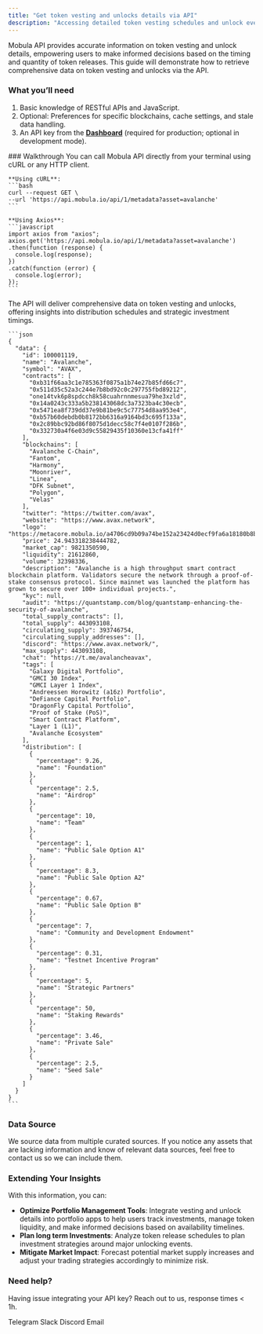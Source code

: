 ```yaml
---
title: "Get token vesting and unlocks details via API"
description: "Accessing detailed token vesting schedules and unlock events is crucial for investors and developers monitoring token economics and market dynamics."
---
```


Mobula API provides accurate information on token vesting and unlock details, empowering users to make informed decisions based on the timing and quantity of token releases. This guide will demonstrate how to retrieve comprehensive data on token vesting and unlocks via the API.

### What you’ll need

1. Basic knowledge of RESTful APIs and JavaScript.
2. Optional: Preferences for specific blockchains, cache settings, and stale data handling.
3. An API key from the [**Dashboard**](https://admin.mobula.fi/) (required for production; optional in development mode).

<Steps>
### Walkthrough

  <Step title="Execute the API call">
    You can call Mobula API directly from your terminal using cURL or any HTTP client.

    **Using cURL**:
    ```bash
    curl --request GET \
    --url 'https://api.mobula.io/api/1/metadata?asset=avalanche'
    ```

    **Using Axios**:
    ```javascript
    import axios from "axios";
    axios.get('https://api.mobula.io/api/1/metadata?asset=avalanche')
    .then(function (response) {
      console.log(response);
    })
    .catch(function (error) {
      console.log(error);
    });
    ```

  </Step>

  <Step title="Get your data">
    The API will deliver comprehensive data on token vesting and unlocks, offering insights into distribution schedules and strategic investment timings.

    ```json
    {
      "data": {
        "id": 100001119,
        "name": "Avalanche",
        "symbol": "AVAX",
        "contracts": [
          "0xb31f66aa3c1e785363f0875a1b74e27b85fd66c7",
          "0x511d35c52a3c244e7b8bd92c0c297755fbd89212",
          "one14tvk6p8spdcch8k58cuahrnnmesua79he3xzld",
          "0x14a0243c333a5b238143068dc3a7323ba4c30ecb",
          "0x5471ea8f739dd37e9b81be9c5c77754d8aa953e4",
          "0xb57b60debdb0b8172bb6316a9164bd3c695f133a",
          "0x2c89bbc92bd86f8075d1decc58c7f4e0107f286b",
          "0x332730a4f6e03d9c55829435f10360e13cfa41ff"
        ],
        "blockchains": [
          "Avalanche C-Chain",
          "Fantom",
          "Harmony",
          "Moonriver",
          "Linea",
          "DFK Subnet",
          "Polygon",
          "Velas"
        ],
        "twitter": "https://twitter.com/avax",
        "website": "https://www.avax.network",
        "logo": "https://metacore.mobula.io/a4706cd9b09a74be152a23424d0ecf9fa6a18180b8b4474a2d18e1328178f5d8.png",
        "price": 24.943318238444782,
        "market_cap": 9821350590,
        "liquidity": 21612860,
        "volume": 32398336,
        "description": "Avalanche is a high throughput smart contract blockchain platform. Validators secure the network through a proof-of-stake consensus protocol. Since mainnet was launched the platform has grown to secure over 100+ individual projects.",
        "kyc": null,
        "audit": "https://quantstamp.com/blog/quantstamp-enhancing-the-security-of-avalanche",
        "total_supply_contracts": [],
        "total_supply": 443093108,
        "circulating_supply": 393746754,
        "circulating_supply_addresses": [],
        "discord": "https://www.avax.network/",
        "max_supply": 443093108,
        "chat": "https://t.me/avalancheavax",
        "tags": [
          "Galaxy Digital Portfolio",
          "GMCI 30 Index",
          "GMCI Layer 1 Index",
          "Andreessen Horowitz (a16z) Portfolio",
          "DeFiance Capital Portfolio",
          "DragonFly Capital Portfolio",
          "Proof of Stake (PoS)",
          "Smart Contract Platform",
          "Layer 1 (L1)",
          "Avalanche Ecosystem"
        ],
        "distribution": [
          {
            "percentage": 9.26,
            "name": "Foundation"
          },
          {
            "percentage": 2.5,
            "name": "Airdrop"
          },
          {
            "percentage": 10,
            "name": "Team"
          },
          {
            "percentage": 1,
            "name": "Public Sale Option A1"
          },
          {
            "percentage": 8.3,
            "name": "Public Sale Option A2"
          },
          {
            "percentage": 0.67,
            "name": "Public Sale Option B"
          },
          {
            "percentage": 7,
            "name": "Community and Development Endowment"
          },
          {
            "percentage": 0.31,
            "name": "Testnet Incentive Program"
          },
          {
            "percentage": 5,
            "name": "Strategic Partners"
          },
          {
            "percentage": 50,
            "name": "Staking Rewards"
          },
          {
            "percentage": 3.46,
            "name": "Private Sale"
          },
          {
            "percentage": 2.5,
            "name": "Seed Sale"
          }
        ]
      }
    }
    ```
  </Step>
</Steps>

### Data Source

We source data from multiple curated sources. If you notice any assets that are lacking information and know of relevant data sources, feel free to contact us so we can include them.

### Extending Your Insights

With this information, you can:

- **Optimize Portfolio Management Tools**: Integrate vesting and unlock details into portfolio apps to help users track investments, manage token liquidity, and make informed decisions based on availability timelines.
- **Plan long term Investments**: Analyze token release schedules to plan investment strategies around major unlocking events.
- **Mitigate Market Impact**: Forecast potential market supply increases and adjust your trading strategies accordingly to minimize risk.

### Need help?

Having issue integrating your API key? Reach out to us, response times < 1h.

<CardGroup>
  <Card title="Support" icon="Telegram" href="https://t.me/MobulaConnectBot">
    Telegram
  </Card>
  <Card title="Support" icon="Slack" href="https://join.slack.com/t/mobulaapi/shared_invite/zt-29zrrpjnl-I0tyD73sy7zKy8q~KLL3Ug">
    Slack
  </Card>
  <Card title="Support" icon="Discord" href="https://discord.gg/JVT7xKm3AD">
    Discord
  </Card>
  <Card title="Email Support" icon="envelope" href="mailto:contact@mobulalabs.org">
    Email
  </Card>
</CardGroup> 